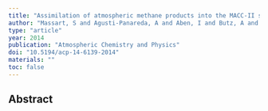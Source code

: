 ```yaml
---
title: "Assimilation of atmospheric methane products into the MACC-II system: from SCIAMACHY to TANSO and IASI"
author: "Massart, S and Agusti-Panareda, A and Aben, I and Butz, A and Chevallier, F and Crevoisier, C and Engelen, R and Frankenberg, C and Hasekamp, O"
type: "article"
year: 2014
publication: "Atmospheric Chemistry and Physics"
doi: "10.5194/acp-14-6139-2014"
materials: ""
toc: false
---
```


## Abstract

